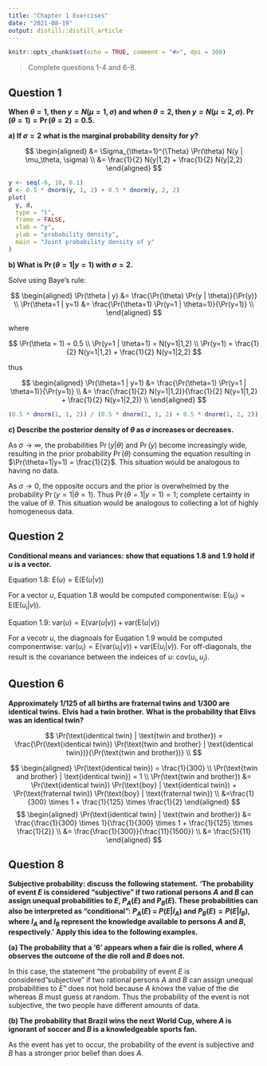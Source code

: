 ```yaml
---
title: "Chapter 1 Exercises"
date: "2021-08-19"
output: distill::distill_article
---
```


```r
knitr::opts_chunk$set(echo = TRUE, comment = "#>", dpi = 300)
```

> Complete questions 1-4 and 6-8.

## Question 1

**When $\theta = 1$, then $y = N(\mu = 1, \sigma)$ and when $\theta = 2$, then $y = N(\mu=2, \sigma)$.
$\Pr(\theta=1)= \Pr(\theta=2) = 0.5$.**

**a) If $\sigma=2$ what is the marginal probability density for $y$?**

$$
\begin{aligned}
&= \Sigma_{\theta=1}^{\Theta} \Pr(\theta) N(y | \mu_\theta, \sigma) \\
&= \frac{1}{2} N(y|1,2) + \frac{1}{2} N(y|2,2)
\end{aligned}
$$
```r
y <- seq(-6, 10, 0.1)
d <- 0.5 * dnorm(y, 1, 2) + 0.5 * dnorm(y, 2, 2)
plot(
  y, d,
  type = "l",
  frame = FALSE,
  xlab = "y",
  ylab = "probability density",
  main = "Joint probability density of y"
)
```

**b) What is $\Pr(\theta=1 | y=1)$ with $\sigma=2$.**

Solve using Baye's rule:

$$
\begin{aligned}
\Pr(\theta | y) &= \frac{\Pr(\theta) \Pr(y | \theta)}{\Pr(y)} \\
\Pr(\theta=1 | y=1) &= \frac{\Pr(\theta=1) \Pr(y=1 | \theta=1)}{\Pr(y=1)} \\
\end{aligned}
$$

where

$$
\Pr(\theta = 1) = 0.5 \\
\Pr(y=1 | \theta=1) = N(y=1|1,2) \\
\Pr(y=1) = \frac{1}{2} N(y=1|1,2) + \frac{1}{2} N(y=1|2,2)
$$

thus

$$
\begin{aligned}
\Pr(\theta=1 | y=1) &= \frac{\Pr(\theta=1) \Pr(y=1 | \theta=1)}{\Pr(y=1)} \\
&= \frac{\frac{1}{2} N(y=1|1,2)}{\frac{1}{2} N(y=1|1,2) + \frac{1}{2} N(y=1|2,2)} \\
\end{aligned}
$$

```r
(0.5 * dnorm(1, 1, 2)) / (0.5 * dnorm(1, 1, 2) + 0.5 * dnorm(1, 2, 2))
```

**c) Describe the posterior density of $\theta$ as $\sigma$ increases or decreases.**

As $\sigma \to \infty$, the probabilities $\Pr(y|\theta)$ and $\Pr(y)$ become increasingly wide, resulting in the prior probability $\Pr(\theta)$ consuming the equation resulting in $\Pr(\theta=1|y=1) = \frac{1}{2}$.
This situation would be analogous to having no data.

As $\sigma \to 0$, the opposite occurs and the prior is overwhelmed by the probability $\Pr(y=1|\theta=1)$.
Thus $\Pr(\theta=1|y=1) = 1$; complete certainty in the value of $\theta$.
This situation would be analogous to collecting a lot of highly homogeneous data.

## Question 2

**Conditional means and variances: show that equations 1.8 and 1.9 hold if $u$ is a vector.**

Equation 1.8: $\text{E}(u) = \text{E}(\text{E}(u|v))$

For a vector $u$, Equation 1.8 would be computed componentwise: $\text{E}(u_i) = \text{E}(\text{E}(u_i|v))$.

Equation 1.9: $\text{var}(u) = \text{E}(\text{var}(u|v)) + \text{var}(\text{E}(u|v))$

For a vecotr $u$, the diagnoals for Euqation 1.9 would be computed componentwise: $\text{var}(u_i) = \text{E}(\text{var}(u_i|v)) + \text{var}(\text{E}(u_i|v))$.
For off-diagonals, the result is the covariance between the indeices of $u$: $\text{cov}(u_i, u_j)$.

## Question 6

**Approximately 1/125 of all births are fraternal twins and 1/300 are identical twins.**
**Elvis had a twin brother.**
**What is the probability that Elivs was an identical twin?**

$$
\Pr(\text{identical twin} | \text{twin and brother}) =
\frac{\Pr(\text{identical twin}) \Pr(\text{twin and brother} | \text{identical twin})}{\Pr(\text{twin and brother})} \\
$$

$$
\begin{aligned}
\Pr(\text{identical twin}) = \frac{1}{300} \\
\Pr(\text{twin and brother} | \text{identical twin}) = 1 \\
\Pr(\text{twin and brother}) &= \Pr(\text{identical twin}) \Pr(\text{boy} | \text{identical twin}) +
\Pr(\text{fraternal twin}) \Pr(\text{boy} | \text{fraternal twin}) \\
&=\frac{1}{300} \times 1 + \frac{1}{125} \times \frac{1}{2}
\end{aligned}
$$
$$
\begin{aligned}
\Pr(\text{identical twin} | \text{twin and brother}) &= \frac{\frac{1}{300} \times 1}{\frac{1}{300} \times 1 + \frac{1}{125} \times \frac{1}{2}} \\
&= \frac{\frac{1}{300}}{\frac{11}{1500}} \\
&= \frac{5}{11}
\end{aligned}
$$

## Question 8

**Subjective probability: discuss the following statement.**
**'The probability of event $E$ is considered "subjective" if two rational persons $A$ and $B$ can assign unequal probabilities to $E$, $P_A(E)$ and $P_B(E)$.**
**These probabilities can also be interpreted as "conditional": $P_A(E)$ = $P(E|I_A)$ and $P_B(E) = P(E|I_B)$, where $I_A$ and $I_B$ represent the knowledge available to persons $A$ and $B$, respectively.'**
**Apply this idea to the following examples.**

**(a) The probability that a '6' appears when a fair die is rolled, where $A$ observes the outcome of the die roll and $B$ does not.**

In this case, the statement "the probability of event $E$ is considered "subjective" if two rational persons $A$ and $B$ can assign unequal probabilities to $E$" does not hold because $A$ *knows* the value of the die whereas $B$ must guess at random.
Thus the probability of the event is not subjective, the two people have different amounts of data.

**(b) The probability that Brazil wins the next World Cup, where $A$ is ignorant of soccer and $B$ is a knowledgeable sports fan.**

As the event has yet to occur, the probability of the event is subjective and $B$ has a stronger prior belief than does $A$.
